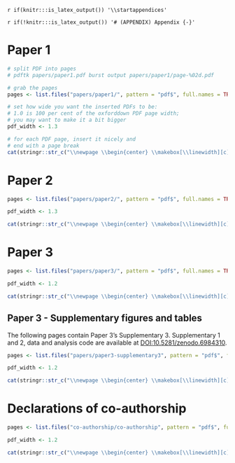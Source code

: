 `r if(knitr:::is_latex_output()) '\\startappendices'`

`r if(!knitr:::is_latex_output()) '# (APPENDIX) Appendix {-}'` 

<!-- If you feel it necessary to include an appendix, it goes here. The first appendix should include the commands above. -->

# Paper 1

```r
# split PDF into pages
# pdftk papers/paper1.pdf burst output papers/paper1/page-%02d.pdf

# grab the pages
pages <- list.files("papers/paper1/", pattern = "pdf$", full.names = TRUE)

# set how wide you want the inserted PDFs to be: 
# 1.0 is 100 per cent of the oxforddown PDF page width;
# you may want to make it a bit bigger
pdf_width <- 1.3

# for each PDF page, insert it nicely and
# end with a page break
cat(stringr::str_c("\\newpage \\begin{center} \\makebox[\\linewidth][c]{\\includegraphics[width=", pdf_width, "\\linewidth]{", pages, "}} \\end{center}"))
```


# Paper 2

```r
pages <- list.files("papers/paper2/", pattern = "pdf$", full.names = TRUE)

pdf_width <- 1.3

cat(stringr::str_c("\\newpage \\begin{center} \\makebox[\\linewidth][c]{\\includegraphics[width=", pdf_width, "\\linewidth]{", pages, "}} \\end{center}"))
```

# Paper 3

```r
pages <- list.files("papers/paper3/", pattern = "pdf$", full.names = TRUE)

pdf_width <- 1.2

cat(stringr::str_c("\\newpage \\begin{center} \\makebox[\\linewidth][c]{\\includegraphics[width=", pdf_width, "\\linewidth]{", pages, "}} \\end{center}"))
```

## Paper 3 - Supplementary figures and tables {#paper3-suppl}

The following pages contain Paper 3's Supplementary 3. Supplementary 1 and 2, data and analysis code are available at [DOI:10.5281/zenodo.6984310](https://doi.org/10.5281/zenodo.6984310).

```r
pages <- list.files("papers/paper3-supplementary3", pattern = "pdf$", full.names = TRUE)

pdf_width <- 1.2

cat(stringr::str_c("\\newpage \\begin{center} \\makebox[\\linewidth][c]{\\includegraphics[width=", pdf_width, "\\linewidth]{", pages, "}} \\end{center}"))
```

# Declarations of co-authorship

```r
pages <- list.files("co-authorship/co-authorship", pattern = "pdf$", full.names = TRUE)

pdf_width <- 1.2

cat(stringr::str_c("\\newpage \\begin{center} \\makebox[\\linewidth][c]{\\includegraphics[width=", pdf_width, "\\linewidth]{", pages, "}} \\end{center}"))
```